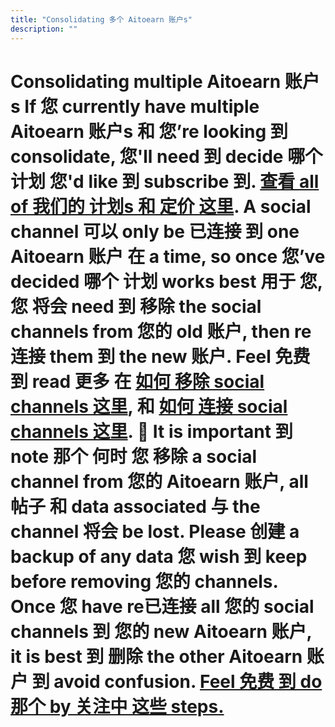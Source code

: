 ```yaml
---
title: "Consolidating 多个 Aitoearn 账户s"
description: ""
---
```


<UpdatedAt />


# Consolidating multiple Aitoearn 账户s If 您 currently have multiple Aitoearn 账户s 和 您’re looking 到 consolidate, 您'll need 到 decide 哪个 计划 您'd like 到 subscribe 到. [查看 all of 我们的 计划s 和 定价 这里](https://aitoearn.com/定价). A social channel 可以 only be 已连接 到 one Aitoearn 账户 在 a time, so once 您’ve decided 哪个 计划 works best 用于 您, 您 将会 need 到 移除 the social channels from 您的 old 账户, then re连接 them 到 the new 账户. Feel 免费 到 read 更多 在 [如何 移除 social channels 这里](https://aitoearn.帮助scoutdocs.com/article/575-removing-a-channel-from-aitoearn), 和 [如何 连接 social channels 这里](https://aitoearn.帮助scoutdocs.com/article/564-连接ing-您的-channels-到-aitoearn). 📝 It is important 到 note 那个 何时 您 移除 a social channel from 您的 Aitoearn 账户, all 帖子 和 data associated 与 the channel 将会 be lost. Please 创建 a backup of any data 您 wish 到 keep before removing 您的 channels. Once 您 have re已连接 all 您的 social channels 到 您的 new Aitoearn 账户, it is best 到 删除 the other Aitoearn 账户 到 avoid confusion. [Feel 免费 到 do 那个 by 关注中 这些 steps.](https://aitoearn.帮助scoutdocs.com/article/541-how-到-取消-您的-subscription-或-删除-您的-账户)
